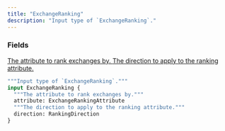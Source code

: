 ```yaml
---
title: "ExchangeRanking"
description: "Input type of `ExchangeRanking`."
---
```


### Fields

<a href="/api-reference/types/exchangerankingattribute">
  <ResponseField name="attribute" type="ExchangeRankingAttribute">
    The attribute to rank exchanges by.
  </ResponseField>
</a>

<a href="/api-reference/types/rankingdirection">
  <ResponseField name="direction" type="RankingDirection">
    The direction to apply to the ranking attribute.
  </ResponseField>
</a>


```graphql ExchangeRanking
"""Input type of `ExchangeRanking`."""
input ExchangeRanking {
  """The attribute to rank exchanges by."""
  attribute: ExchangeRankingAttribute
  """The direction to apply to the ranking attribute."""
  direction: RankingDirection
}
```
